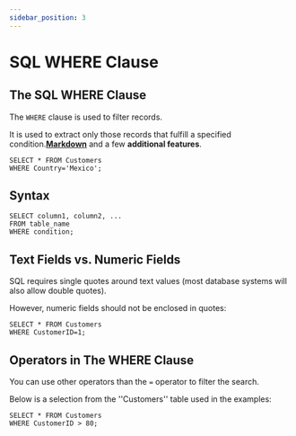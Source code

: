 ```yaml
---
sidebar_position: 3
---
```


# SQL WHERE Clause

## The SQL WHERE Clause

The `WHERE` clause is used to filter records.

It is used to extract only those records that fulfill a specified condition.**[Markdown](https://daringfireball.net/projects/markdown/syntax)** and a few **additional features**.

```text title="Example"
SELECT * FROM Customers
WHERE Country='Mexico';
```

## Syntax

```
SELECT column1, column2, ...
FROM table_name
WHERE condition;
```

## Text Fields vs. Numeric Fields

SQL requires single quotes around text values (most database systems will also allow double quotes).

However, numeric fields should not be enclosed in quotes:

```text title="Example"
SELECT * FROM Customers
WHERE CustomerID=1;
```

## Operators in The WHERE Clause

You can use other operators than the `=` operator to filter the search.

Below is a selection from the ''Customers'' table used in the examples:

```text title="Example"
SELECT * FROM Customers
WHERE CustomerID > 80;
```

